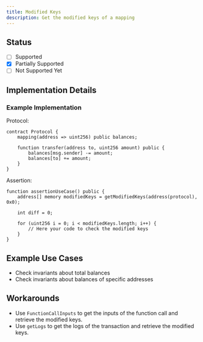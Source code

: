 ```yaml
---
title: Modified Keys
description: Get the modified keys of a mapping
---
```

## Status

- [ ] Supported
- [x] Partially Supported
- [ ] Not Supported Yet

## Implementation Details

### Example Implementation

Protocol:

```solidity
contract Protocol {
    mapping(address => uint256) public balances;

    function transfer(address to, uint256 amount) public {
        balances[msg.sender] -= amount;
        balances[to] += amount;
    }
}
```

Assertion:

```solidity
function assertionUseCase() public {
    address[] memory modifiedKeys = getModifiedKeys(address(protocol), 0x0);

    int diff = 0;

    for (uint256 i = 0; i < modifiedKeys.length; i++) {
        // Here your code to check the modified keys
    }
}
```

## Example Use Cases

- Check invariants about total balances
- Check invariants about balances of specific addresses

## Workarounds

- Use `FunctionCallInputs` to get the inputs of the function call and retrieve the modified keys.
- Use `getLogs` to get the logs of the transaction and retrieve the modified keys.